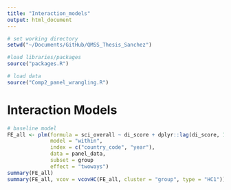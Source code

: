 ```yaml
---
title: "Interaction_models"
output: html_document
---
```


```r
# set working directory
setwd("~/Documents/GitHub/QMSS_Thesis_Sanchez")

#load libraries/packages
source("packages.R")

# load data
source("Comp2_panel_wrangling.R")
```

# Interaction Models
```r


# baseline model
FE_all <- plm(formula = sci_overall ~ di_score + dplyr::lag(di_score, 1) + dplyr::lag(di_score, 2) + log_gdppc + income_level_recoded,
              model = "within", 
              index = c("country_code", "year"),
              data = panel_data, 
              subset = group
              effect = "twoways")
summary(FE_all)
summary(FE_all, vcov = vcovHC(FE_all, cluster = "group", type = "HC1"))

```


